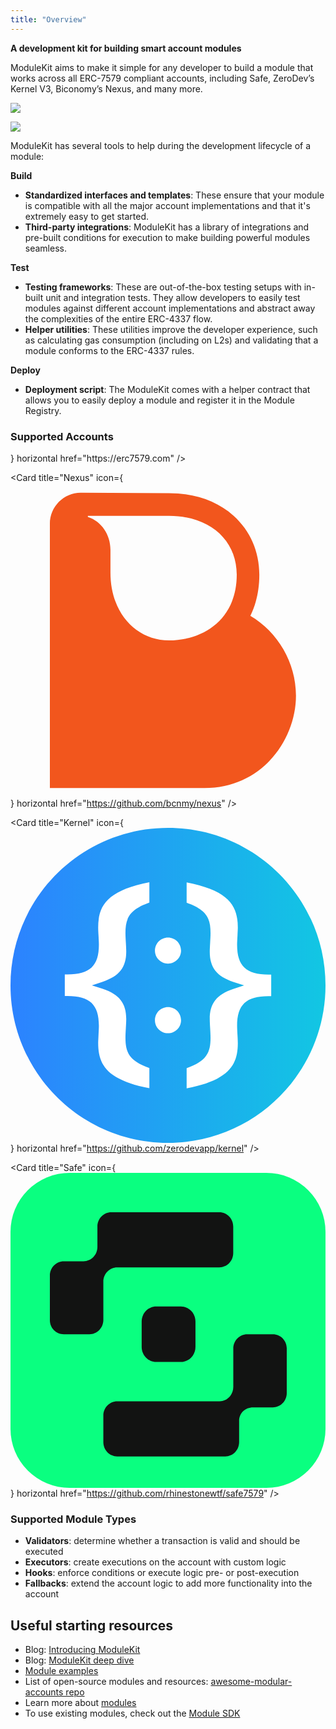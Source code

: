 ```yaml
---
title: "Overview"
---
```


**A development kit for building smart account modules**

ModuleKit aims to make it simple for any developer to build a module that works across all ERC-7579 compliant accounts, including Safe, ZeroDev’s Kernel V3, Biconomy’s Nexus, and many more.

<img
  className="block dark:hidden"
  src="/images/modulekit_banner_light.png"
/>

<img
  className="hidden dark:block"
  src="/images/modulekit_banner_dark.png"
/>

ModuleKit has several tools to help during the development lifecycle of a module:

**Build**

- **Standardized interfaces and templates**: These ensure that your module is compatible with all the major account implementations and that it's extremely easy to get started.
- **Third-party integrations**: ModuleKit has a library of integrations and pre-built conditions for execution to make building powerful modules seamless.

**Test**

- **Testing frameworks**: These are out-of-the-box testing setups with in-built unit and integration tests. They allow developers to easily test modules against different account implementations and abstract away the complexities of the entire ERC-4337 flow.
- **Helper utilities**: These utilities improve the developer experience, such as calculating gas consumption (including on L2s) and validating that a module conforms to the ERC-4337 rules.

**Deploy**

- **Deployment script**: The ModuleKit comes with a helper contract that allows you to easily deploy a module and register it in the Module Registry.

### Supported Accounts

<div className='grid grid-cols-2 gap-x-2'>
<Card title="ERC-7579" icon={<svg viewBox="0 0 33 33" fill="none" xmlns="http://www.w3.org/2000/svg">
<path d="M8.82393 0.725171C9.05662 0.725477 9.2893 0.725005 9.52199 0.724641C9.97603 0.724053 10.4301 0.724175 10.8841 0.724563C11.2536 0.724865 11.6231 0.724904 11.9925 0.724759C12.0454 0.724739 12.0983 0.724719 12.1528 0.724698C12.2602 0.724655 12.3677 0.724612 12.4751 0.724568C13.4794 0.72419 14.4837 0.724623 15.488 0.72534C16.347 0.725935 17.206 0.725832 18.0651 0.725218C19.0661 0.724503 20.0672 0.724226 21.0682 0.724634C21.1752 0.724676 21.2823 0.724718 21.3893 0.724759C21.4419 0.72478 21.4946 0.7248 21.5488 0.724822C21.9172 0.724936 22.2857 0.724744 22.6541 0.724429C23.1039 0.724053 23.5538 0.724162 24.0037 0.724866C24.2326 0.725213 24.4615 0.725359 24.6903 0.724913C27.1071 0.721342 29.134 0.908006 30.9579 2.62791C32.6314 4.37506 32.7277 6.54094 32.7233 8.82394C32.723 9.05662 32.7234 9.2893 32.7238 9.52199C32.7244 9.97603 32.7243 10.4301 32.7239 10.8841C32.7236 11.2536 32.7235 11.6231 32.7237 11.9925C32.7237 12.0454 32.7237 12.0983 32.7237 12.1528C32.7238 12.2602 32.7238 12.3677 32.7239 12.4752C32.7242 13.4794 32.7238 14.4837 32.7231 15.488C32.7225 16.347 32.7226 17.2061 32.7232 18.0651C32.7239 19.0661 32.7242 20.0672 32.7238 21.0682C32.7238 21.1752 32.7237 21.2823 32.7237 21.3893C32.7236 21.4419 32.7236 21.4946 32.7236 21.5488C32.7235 21.9172 32.7237 22.2857 32.724 22.6541C32.7244 23.1039 32.7243 23.5538 32.7236 24.0037C32.7232 24.2326 32.7231 24.4615 32.7235 24.6903C32.7271 27.1071 32.5404 29.134 30.8205 30.9579C29.0734 32.6314 26.9075 32.7277 24.6245 32.7233C24.3918 32.723 24.1591 32.7234 23.9264 32.7238C23.4724 32.7244 23.0184 32.7243 22.5643 32.7239C22.1948 32.7236 21.8254 32.7235 21.4559 32.7237C21.403 32.7237 21.3501 32.7237 21.2957 32.7237C21.1882 32.7238 21.0807 32.7238 20.9733 32.7239C19.969 32.7242 18.9647 32.7238 17.9604 32.7231C17.1014 32.7225 16.2424 32.7226 15.3833 32.7232C14.3823 32.7239 13.3813 32.7242 12.3802 32.7238C12.2732 32.7238 12.1662 32.7237 12.0591 32.7237C12.0065 32.7237 11.9539 32.7236 11.8996 32.7236C11.5312 32.7235 11.1628 32.7237 10.7943 32.724C10.3445 32.7244 9.89462 32.7243 9.44476 32.7236C9.21586 32.7232 8.98697 32.7231 8.75808 32.7235C6.34135 32.7271 4.31443 32.5404 2.49057 30.8205C0.816991 29.0734 0.720716 26.9075 0.725167 24.6245C0.725473 24.3918 0.725001 24.1591 0.724637 23.9264C0.724049 23.4724 0.724171 23.0184 0.724559 22.5643C0.724861 22.1948 0.7249 21.8254 0.724756 21.4559C0.724735 21.403 0.724715 21.3501 0.724694 21.2957C0.724651 21.1882 0.724608 21.0807 0.724564 20.9733C0.724186 19.969 0.724619 18.9647 0.725337 17.9605C0.725932 17.1014 0.725828 16.2424 0.725214 15.3833C0.724499 14.3823 0.724222 13.3813 0.72463 12.3802C0.724672 12.2732 0.724714 12.1662 0.724756 12.0591C0.724776 12.0065 0.724797 11.9539 0.724818 11.8996C0.724932 11.5312 0.72474 11.1628 0.724425 10.7943C0.724049 10.3445 0.724158 9.89462 0.724862 9.44476C0.725209 9.21587 0.725355 8.98698 0.724909 8.75808C0.721338 6.34135 0.908002 4.31443 2.62791 2.49057C4.37505 0.816995 6.54093 0.72072 8.82393 0.725171Z" fill="#080620"/>
<path d="M27.1789 17.7897C27.2196 17.8061 27.2604 17.8226 27.3024 17.8396C28.2859 18.2498 28.9896 18.8669 29.4429 19.854C29.5492 20.1389 29.6356 20.4246 29.7093 20.7196C29.7211 20.7635 29.733 20.8074 29.7452 20.8526C29.8484 21.2627 29.8631 21.6547 29.8591 22.0764C29.8587 22.1462 29.8582 22.2159 29.8577 22.2878C29.845 23.2633 29.7632 24.1869 29.4429 25.1146C29.4174 25.1885 29.3919 25.2624 29.3657 25.3385C28.8059 26.8701 27.8651 27.9424 26.3884 28.6321C25.7368 28.877 25.1526 28.9415 24.457 28.9352C24.3299 28.9363 24.3299 28.9363 24.2002 28.9375C23.4527 28.9352 22.7566 28.8333 22.0889 28.4857C21.9777 28.4293 21.9777 28.4293 21.8644 28.3718C21.172 27.9565 20.7677 27.3392 20.5198 26.5796C20.4532 26.3132 20.4532 26.3132 20.4532 25.5807C21.3542 25.5807 22.2552 25.5807 23.1834 25.5807C23.2713 25.7785 23.3592 25.9762 23.4498 26.18C23.6529 26.4248 23.8145 26.5511 24.1157 26.6461C24.2911 26.6605 24.4567 26.6684 24.6318 26.667C24.6791 26.6666 24.7264 26.6663 24.7751 26.666C25.2738 26.6549 25.7108 26.5722 26.0866 26.2214C26.6274 25.5962 26.8574 24.7944 26.9125 23.9825C26.8603 24.0512 26.8081 24.1199 26.7543 24.1906C26.4952 24.4911 26.198 24.6694 25.847 24.8482C25.7961 24.8759 25.7452 24.9037 25.6928 24.9322C24.9319 25.2803 23.8126 25.2252 23.0243 24.9848C22.2064 24.6554 21.6201 24.208 21.2323 23.4033C20.8135 22.3845 20.8974 21.2596 21.3076 20.2508C21.691 19.3586 22.2103 18.6986 23.0503 18.1892C23.1007 18.1585 23.151 18.1277 23.203 18.0961C24.3139 17.482 25.9917 17.3076 27.1789 17.7897Z" fill="#FDFDFD"/>
<path d="M14.1938 5.00435C16.7428 5.00435 19.2919 5.00435 21.9182 5.00435C21.8636 5.4964 21.7966 5.98096 21.7185 6.46933C21.7007 6.58354 21.7007 6.58354 21.6826 6.70006C21.6653 6.80834 21.6653 6.80834 21.6477 6.91882C21.6321 7.01719 21.6321 7.01719 21.6162 7.11755C21.5853 7.26841 21.5853 7.26841 21.5187 7.335C21.3586 7.34133 21.2005 7.34337 21.0404 7.34256C20.9654 7.34258 20.9654 7.34258 20.8889 7.34259C20.7228 7.34255 20.5567 7.34203 20.3906 7.34151C20.2757 7.34138 20.1608 7.34129 20.046 7.34122C19.7431 7.34097 19.4401 7.34031 19.1372 7.33958C18.8284 7.3389 18.5195 7.33859 18.2106 7.33826C17.6042 7.33754 16.9977 7.3364 16.3913 7.335C16.3776 7.42423 16.3776 7.42423 16.3636 7.51525C16.3516 7.59326 16.3396 7.67126 16.3273 7.75163C16.3154 7.82897 16.3036 7.9063 16.2913 7.98598C16.2568 8.20903 16.2207 8.43176 16.1832 8.65432C16.172 8.72067 16.1608 8.78703 16.1493 8.85539C16.1372 8.92685 16.1372 8.92685 16.1249 8.99976C16.1881 8.95993 16.2512 8.9201 16.3163 8.87906C16.8428 8.58123 17.3787 8.49785 17.9769 8.50449C18.041 8.505 18.105 8.5055 18.171 8.50602C19.0828 8.52704 19.8603 8.82003 20.5365 9.44508C21.1898 10.1393 21.4214 10.9905 21.4183 11.9216C21.3783 13.1236 20.8957 14.1465 20.0537 14.9929C20.0143 15.0346 19.9749 15.0763 19.9343 15.1193C19.0018 16.0292 17.6837 16.2981 16.4322 16.2848C15.256 16.2541 14.209 15.9996 13.3403 15.1552C12.6216 14.3529 12.4624 13.5952 12.4624 12.529C13.3854 12.529 14.3083 12.529 15.2592 12.529C15.3251 12.7927 15.3911 13.0564 15.459 13.3281C15.702 13.6872 15.8975 13.875 16.3247 13.994C16.8298 14.0562 17.2858 13.9977 17.7231 13.7277C18.1811 13.3312 18.4275 12.9423 18.4761 12.3418C18.5061 11.653 18.5061 11.653 18.1892 11.0641C17.751 10.7172 17.337 10.6778 16.7908 10.7311C16.3955 10.8444 16.084 11.0451 15.7919 11.3304C15.762 11.3993 15.732 11.4683 15.7012 11.5393C15.5256 11.73 15.5256 11.73 15.3508 11.7633C15.1221 11.772 14.8969 11.7679 14.6682 11.7591C14.547 11.7566 14.547 11.7566 14.4232 11.7541C13.8799 11.7413 13.3362 11.7193 12.7954 11.6634C13.0489 9.42593 13.7141 7.18478 14.1938 5.00435Z" fill="#FDFDFD"/>
<path d="M12.6622 17.6565C15.4091 17.6565 18.1559 17.6565 20.986 17.6565C20.964 17.9202 20.942 18.1839 20.9194 18.4556C20.9138 18.5449 20.9082 18.6343 20.9025 18.7263C20.8957 18.8032 20.8889 18.88 20.8819 18.9591C20.8764 19.0361 20.8708 19.1131 20.865 19.1925C20.7995 19.4987 20.6122 19.7114 20.425 19.9561C20.2133 20.2357 20.0228 20.529 19.8305 20.8221C19.7922 20.8805 19.7538 20.9389 19.7142 20.9991C19.6334 21.1221 19.5526 21.2453 19.4719 21.3684C19.2561 21.6978 19.0397 22.0268 18.8234 22.3558C18.7802 22.4215 18.737 22.4872 18.6925 22.5548C18.3274 23.1101 17.9593 23.6632 17.5899 24.2156C16.9131 25.2279 16.243 26.2446 15.5735 27.2617C15.5335 27.3225 15.4935 27.3832 15.4523 27.4458C15.3777 27.5591 15.3031 27.6725 15.2286 27.7858C15.1611 27.8884 15.0929 27.9906 15.0241 28.0923C14.923 28.2445 14.923 28.2445 14.8374 28.4141C14.6161 28.8143 14.6161 28.8143 14.3711 28.8948C14.1788 28.9131 13.996 28.9111 13.8031 28.9021C13.7342 28.9013 13.6653 28.9005 13.5943 28.8996C13.375 28.8962 13.1561 28.8887 12.9369 28.8811C12.7879 28.8781 12.639 28.8753 12.49 28.8729C12.1256 28.8663 11.7613 28.8563 11.397 28.8436C11.7834 28.056 12.3635 27.3439 12.8641 26.6261C13.0823 26.3131 13.2994 25.9993 13.5154 25.6848C13.5446 25.6423 13.5737 25.5998 13.6037 25.5561C13.6895 25.4311 13.7752 25.3062 13.8608 25.1812C14.2803 24.5692 14.702 23.9588 15.1261 23.3499C15.8878 22.2559 16.6391 21.1552 17.3901 20.0537C15.6981 20.0317 14.006 20.0098 12.2627 19.9871C12.3293 19.2546 12.3293 19.2546 12.6622 17.6565Z" fill="#FDFDFD"/>
<path d="M4.6714 5.00435C7.41825 5.00435 10.1651 5.00435 12.9952 5.00435C12.9732 5.26805 12.9512 5.53174 12.9286 5.80343C12.923 5.89279 12.9174 5.98215 12.9117 6.07421C12.9049 6.15104 12.8981 6.22786 12.8911 6.30702C12.8855 6.38402 12.88 6.46101 12.8742 6.54034C12.8087 6.8466 12.6214 7.05927 12.4342 7.30397C12.2225 7.58357 12.032 7.87683 11.8397 8.16998C11.8013 8.22837 11.763 8.28676 11.7234 8.34692C11.6426 8.47001 11.5618 8.59314 11.4811 8.71631C11.2653 9.04567 11.0489 9.37463 10.8326 9.70364C10.7894 9.76933 10.7462 9.83503 10.7017 9.90272C10.3366 10.4579 9.96849 11.0111 9.59907 11.5635C8.9223 12.5758 8.25215 13.5925 7.58264 14.6096C7.54265 14.6703 7.50265 14.7311 7.46145 14.7937C7.38687 14.907 7.3123 15.0203 7.23776 15.1337C7.17024 15.2363 7.10209 15.3385 7.03326 15.4402C6.93215 15.5924 6.93215 15.5924 6.84663 15.762C6.62525 16.1621 6.62525 16.1621 6.38032 16.2426C6.18803 16.261 6.00523 16.259 5.81228 16.25C5.74338 16.2492 5.67447 16.2483 5.60348 16.2474C5.38419 16.2441 5.16527 16.2366 4.94609 16.229C4.79713 16.2259 4.64817 16.2232 4.4992 16.2208C4.13474 16.2142 3.77049 16.2041 3.40619 16.1915C3.79261 15.4039 4.37273 14.6918 4.87325 13.974C5.09146 13.6609 5.30862 13.3472 5.52459 13.0326C5.55374 12.9902 5.58289 12.9477 5.61293 12.9039C5.69866 12.779 5.78435 12.654 5.87002 12.529C6.2895 11.917 6.71123 11.3067 7.13524 10.6978C7.89696 9.60379 8.64829 8.50308 9.3993 7.40159C7.70725 7.37962 6.01519 7.35764 4.27186 7.335C4.33845 6.60251 4.33845 6.60251 4.6714 5.00435Z" fill="#FDFDFD"/>
<path d="M26.1478 19.779C26.5179 19.9938 26.7767 20.3123 26.9125 20.7196C26.9566 21.2823 26.9546 21.7667 26.6461 22.2512C26.6194 22.2935 26.5927 22.3358 26.5652 22.3794C26.2677 22.7822 25.8264 22.9978 25.3375 23.0799C24.9459 23.098 24.6328 23.0161 24.3155 22.7839C23.9908 22.4859 23.8063 22.196 23.7685 21.7492C23.7481 21.1592 23.8829 20.7212 24.2489 20.2535C24.7701 19.7336 25.4196 19.5258 26.1478 19.779Z" fill="#0B0923"/>
</svg>} horizontal href="https://erc7579.com" />

<Card title="Nexus" icon={<svg viewBox="0 0 32 32" fill="none" xmlns="http://www.w3.org/2000/svg">
<path d="M24.3653 13.5094C24.9031 12.4113 25.2783 11.034 25.2783 9.31976C25.2783 6.96812 24.3461 4.83948 22.6529 3.32552C20.9822 1.83164 18.7221 1.04218 16.1165 1.04218L7.13803 1C5.40501 1 4 2.41687 4 4.16452V31H19.7067C25.5718 31 29 26.0664 29 21.6163C29 18.2355 27.1382 15.1419 24.3653 13.5094ZM16.1159 3.35631C20.3309 3.35631 22.9836 5.90414 22.9836 9.31976C22.9836 13.9038 19.558 16.0004 16.092 16.0004C12.8357 16.0004 10.1539 13.2959 10.1539 9.10414V6.79002C10.1539 5.2707 9.25285 3.90673 7.85846 3.45742V3.35631H16.1159Z" fill="#F2561D"/>
</svg>} horizontal href="https://github.com/bcnmy/nexus" />

<Card title="Kernel" icon={<svg viewBox="0 0 500 500" fill="none" xmlns="http://www.w3.org/2000/svg">
<rect width="500" height="500" rx="250" fill="white"/>
<path d="M250 0C111.958 0 0 111.959 0 250C0 388.042 111.958 500 250 500C388.041 500 500 388.042 500 250C500 111.959 388.041 0 250 0ZM220.413 118.66C188.248 130.207 182.475 143.711 182.475 167.01C182.475 171.134 182.783 176.289 183.093 181.752C183.402 187.01 183.712 192.371 183.712 196.495C183.712 221.34 172.577 235.568 146.392 244.227L129.176 249.897L146.392 255.568C172.475 264.124 183.712 278.453 183.712 303.299C183.712 307.32 183.402 312.784 183.093 318.042C182.783 323.506 182.475 328.66 182.475 332.784C182.475 356.186 188.248 369.691 220.413 381.134V413.299C152.99 400.104 139.176 375.98 139.176 341.547C139.176 338.763 139.485 333.918 139.691 328.867C140 323.402 140.31 317.63 140.31 314.021C140.31 280.619 125.877 266.908 90.5156 266.908H86.1857V232.681H90.5156C125.877 232.681 140.31 219.072 140.31 185.568C140.31 181.959 140 176.186 139.691 170.722C139.381 165.773 139.176 160.928 139.176 158.041C139.176 123.711 152.99 99.5877 220.413 86.3918V118.66ZM250 325.98C238.557 325.98 229.278 316.701 229.278 305.258C229.278 293.814 238.557 284.536 250 284.536C261.443 284.536 270.722 293.814 270.722 305.258C270.722 316.701 261.443 325.98 250 325.98ZM250 215.464C238.557 215.464 229.278 206.186 229.278 194.743C229.278 183.299 238.557 174.021 250 174.021C261.443 174.021 270.722 183.299 270.722 194.743C270.722 206.186 261.443 215.464 250 215.464ZM413.815 267.113H409.485C374.124 267.113 359.691 280.722 359.691 314.227C359.691 317.835 360 323.609 360.31 329.072C360.618 334.021 360.825 338.867 360.825 341.752C360.825 376.083 347.011 400.31 279.588 413.506V381.341C311.753 369.794 317.526 356.289 317.526 332.99C317.526 328.867 317.217 323.711 316.907 318.248C316.598 312.99 316.289 307.526 316.289 303.506C316.289 278.66 327.423 264.433 353.609 255.773L370.825 250.103L353.609 244.433C327.526 235.773 316.289 221.547 316.289 196.701C316.289 192.681 316.598 187.216 316.907 181.959C317.217 176.495 317.526 171.34 317.526 167.216C317.526 143.814 311.753 130.31 279.588 118.866V86.598C347.011 99.7939 360.825 123.917 360.825 158.248C360.825 161.031 360.516 165.876 360.31 170.928C360 176.391 359.691 182.165 359.691 185.773C359.691 219.175 374.124 232.887 409.485 232.887H413.815V267.113Z" fill="url(#paint0_linear_626_83)"/>
<defs>
<linearGradient id="paint0_linear_626_83" x1="-1.88469e-09" y1="277.778" x2="494.371" y2="277.974" gradientUnits="userSpaceOnUse">
<stop stop-color="#2C82FF"/>
<stop offset="1" stop-color="#12C6E3"/>
</linearGradient>
</defs>
</svg>
} horizontal href="https://github.com/zerodevapp/kernel" />

<Card title="Safe" icon={<svg viewBox="0 0 32 32" fill="none" xmlns="http://www.w3.org/2000/svg">
<rect width="32" height="32" rx="6" fill="#0AFF80"/>
<path d="M26.6534 16.3956H24.0441C23.2648 16.3956 22.6334 17.0466 22.6334 17.8499V21.7537C22.6334 22.557 22.0019 23.2079 21.2226 23.2079H10.8419C10.0626 23.2079 9.43119 23.8588 9.43119 24.6621V27.3518C9.43119 28.1551 10.0626 28.806 10.8419 28.806H21.8234C22.6028 28.806 23.2252 28.1551 23.2252 27.3518V25.1939C23.2252 24.3906 23.8567 23.8207 24.636 23.8207H26.6529C27.4322 23.8207 28.0637 23.1698 28.0637 22.3665V17.833C28.0637 17.0297 27.4327 16.3956 26.6534 16.3956Z" fill="#121312"/>
<path d="M9.43079 11.0523C9.43079 10.249 10.0623 9.59808 10.8416 9.59808H21.216C21.9953 9.59808 22.6267 8.94718 22.6267 8.14386V5.45421C22.6267 4.65091 21.9953 4 21.216 4H10.2402C9.46089 4 8.82949 4.65091 8.82949 5.45421V7.52669C8.82949 8.32999 8.19799 8.98088 7.41869 8.98088H5.41077C4.63146 8.98088 4 9.63178 4 10.4351V14.9736C4 15.7769 4.6341 16.3951 5.41341 16.3951H8.0227C8.80199 16.3951 9.43349 15.7442 9.43349 14.9409L9.43079 11.0523Z" fill="#121312"/>
<path d="M14.8041 13.5684H17.3105C18.1272 13.5684 18.7899 14.2519 18.7899 15.0933V17.6769C18.7899 18.5188 18.1267 19.2018 17.3105 19.2018H14.8041C13.9873 19.2018 13.3247 18.5183 13.3247 17.6769V15.0933C13.3247 14.2514 13.9879 13.5684 14.8041 13.5684Z" fill="#121312"/>
</svg>
} horizontal href="https://github.com/rhinestonewtf/safe7579" />
</div>

### Supported Module Types

* **Validators**: determine whether a transaction is valid and should be executed
* **Executors**: create executions on the account with custom logic
* **Hooks**: enforce conditions or execute logic pre- or post-execution
* **Fallbacks**: extend the account logic to add more functionality into the account

## Useful starting resources

- Blog: [Introducing ModuleKit](https://blog.rhinestone.wtf/introducing-modulekit-b5a0737e228e)
- Blog: [ModuleKit deep dive](https://blog.rhinestone.wtf/modulekit-deep-dive-ad84ee0797c6)
- [Module examples](https://github.com/rhinestonewtf/core-modules)
- List of open-source modules and resources: [awesome-modular-accounts repo](https://github.com/rhinestonewtf/awesome-modular-accounts)
- Learn more about [modules](/overview/modules)
- To use existing modules, check out the [Module SDK](/module-sdk)
